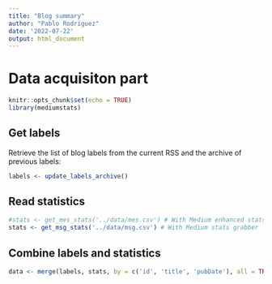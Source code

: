 ```yaml
---
title: "Blog summary"
author: "Pablo Rodríguez"
date: '2022-07-22'
output: html_document
---
```


# Data acquisiton part

```r
knitr::opts_chunk$set(echo = TRUE)
library(mediumstats)
```

## Get labels

Retrieve the list of blog labels from the current RSS and the archive of previous labels:

```r
labels <- update_labels_archive()
```

## Read statistics

```r
#stats <- get_mes_stats('../data/mes.csv') # With Medium enhanced stats
stats <- get_msg_stats('../data/msg.csv') # With Medium stats grabber
```

## Combine labels and statistics

```r
data <- merge(labels, stats, by = c('id', 'title', 'pubDate'), all = TRUE) |> mutate(pubDate = as_datetime(pubDate))
```


